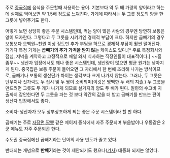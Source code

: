 주로 [[중국집]]에 음식을 주문할때 사용하는 용어.
기본보다 약 두 배 가량의 양이라고 하는데 실제로 먹어보면 약 1.5배 정도로 느껴진다. 가게에 따라서는 두 그릇 정도의 양을 한 그릇에 넣어주기도 한다.

어떻게 보면 상당히 좋은 주문 시스템인데, 먹는 양이 많은 사람의 경우엔 당연히 보통은 양이 모자란다. 그렇다고 두 그릇을 시키기엔 경제적 부담이 크다. 하지만 곱빼기의 경우 보통보다 오백원~천원 이상 정도만 추가 부담을 하므로 경제적 부담이 훨씬 덜어진다. 거기다 특정 가게는 '''곱빼기의 추가 가격을 받지 않는''' 케이스도 있다.[* 주로 특정회사와 점심, 저녁을 계약하고 고정적으로 매일 와서 식사하는 직장인들이 대표적이다.] ~~흠좀무~~
생산자 입장에서도 꽤나 좋은 시스템인데, 생산량이 많으면 평균 원가는 낮아지게 된다. 중국집은 보통 주문이 들어오면 그 자리에서 한 번에 조리해 나가는 방식이므로, 곱빼기나 보통의 생산단가 차이는 생각보다 크게 나가지 않는다. 그러나, 두 그릇은 단무지나 젓가락도 두 접시 및 두 쌍이 소비되며(이것은 명백한 두 배의 지출.) 두 그릇을 만드려면 그릇도 두 개가 나가게 되므로 설거지의 양도 두 배가 된다. 일련의 수고비 지출까지 감안한다면 두 그릇을 파는 것 보다 약간의 값을 더 받고 곱빼기를 만드는 편이 생산자 입장에서도 좋다.

소비자-생산자가 모두 상부상조하게 되는 좋은 주문 시스템이라 할 만 하다.

곱빼기는 주로 [[자장면]],[[짬뽕]] 같은 메이저 중식에서 자주 주문되며 볶음밥이나 우동같은 2군 메뉴도 자주 주문되곤 한다.

수도권 중국집에선 곱빼기라는 단어의 사용 빈도가 줄고 있다.

반대되는 개념으로 '''반빼기'''라는 것이 제안되기도 했으나([http://news.naver.com/main/read.nhn?mode=LSD&mid=sec&sid1=101&oid=011&aid=0000181757 기사]) 대중화 되지는 않았다.
